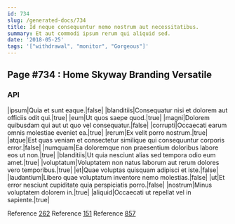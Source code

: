 ```yaml
---
id: 734
slug: /generated-docs/734
title: Id neque consequuntur nemo nostrum aut necessitatibus.
summary: Et aut commodi ipsum rerum qui aliquid sed.
date: '2018-05-25'
tags: '["withdrawal", "monitor", "Gorgeous"]'
---
```



## Page #734 : Home Skyway Branding Versatile
### API

|ipsum|Quia et sunt eaque.|false|
|blanditiis|Consequatur nisi et dolorem aut officiis odit qui.|true|
|eum|Ut quos saepe quod.|true|
|magni|Dolorem quibusdam qui aut ut quo vel consequatur.|false|
|corrupti|Occaecati earum omnis molestiae eveniet ea.|true|
|rerum|Ex velit porro nostrum.|true|
|atque|Est quas veniam et consectetur similique qui consequuntur corporis error.|false|
|numquam|Ea doloremque non praesentium doloribus labore eos ut non.|true|
|blanditiis|Ut quia nesciunt alias sed tempora odio eum amet.|true|
|voluptatum|Voluptatem non natus laborum aut rerum dolores vero temporibus.|true|
|et|Quae voluptas quisquam adipisci et iste.|false|
|laudantium|Libero quae voluptatum inventore nemo molestias.|false|
|ut|Et error nesciunt cupiditate quia perspiciatis porro.|false|
|nostrum|Minus voluptatem dolorem in.|true|
|aliquid|Occaecati ut repellat vel in sapiente.|true|

Reference [262](/generated-docs/262)
Reference [151](/generated-docs/151)
Reference [857](/generated-docs/857)





